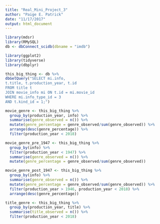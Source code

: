 ```yaml
---
title: "Real_Mini_Project_3"
author: "Paige E. Patrick"
date: "11/17/2017"
output: html_document
---
```


```r
library(mdsr)
library(RMySQL)
db <- dbConnect_scidb(dbname = "imdb")
```

```r
library(ggplot2)
library(tidyverse)
library(dbplyr)
```

```r
this_big_thing <- db %>%
dbGetQuery("SELECT mi.info, 
t.title, t.production_year, t.id
FROM title t
JOIN movie_info mi ON t.id = mi.movie_id
WHERE mi.info_type_id = 3
AND t.kind_id = 1;")
```

```r
movie_genre <- this_big_thing %>%
  group_by(production_year, info) %>%
  summarise(genre_observed = n()) %>%
  mutate(genre_percentage = genre_observed/sum(genre_observed)) %>%
  arrange(desc(genre_percentage)) %>%
  filter(production_year < 2018)
```

```r
movie_genre_pre_1947 <- this_big_thing %>%
  group_by(info) %>%
  filter(production_year < 1947) %>%
  summarise(genre_observed = n()) %>%
  mutate(genre_percentage = genre_observed/sum(genre_observed))
```

```r
movie_genre_post_1947 <- this_big_thing %>%
  group_by(info) %>%
  summarise(genre_observed = n()) %>%
  mutate(genre_percentage = genre_observed/sum(genre_observed)) %>%
  filter(production_year > 1946, production_year < 2018) %>%
  arrange(desc(genre_percentage))
```

```r
title_genre <- this_big_thing %>%
  group_by(production_year, title) %>%
  summarise(title_observed = n()) %>%
  filter(production_year < 2018)
```



